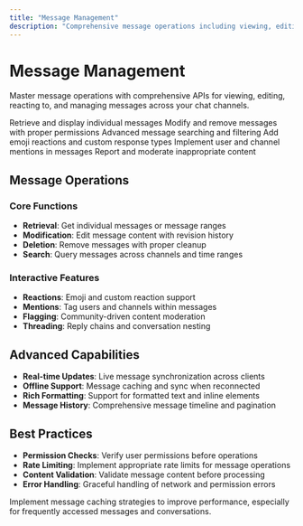 ```yaml
---
title: "Message Management"
description: "Comprehensive message operations including viewing, editing, reactions, and advanced features"
---
```


# Message Management

Master message operations with comprehensive APIs for viewing, editing, reacting to, and managing messages across your chat channels.

<CardGroup cols={2}>
  <Card title="View Messages" icon="eye" href="/social-plus-sdk/chat/messaging-features/messages/get-and-view-a-message">
    Retrieve and display individual messages
  </Card>
  <Card title="Edit & Delete" icon="edit" href="/social-plus-sdk/chat/messaging-features/messages/edit-and-delete-messages">
    Modify and remove messages with proper permissions
  </Card>
  <Card title="Query & Filter" icon="filter" href="/social-plus-sdk/chat/messaging-features/messages/query-and-filter-messages">
    Advanced message searching and filtering
  </Card>
  <Card title="Message Reactions" icon="heart" href="/social-plus-sdk/chat/messaging-features/messages/message-reaction">
    Add emoji reactions and custom response types
  </Card>
  <Card title="Mentions" icon="at" href="/social-plus-sdk/chat/messaging-features/messages/mention-in-messages">
    Implement user and channel mentions in messages
  </Card>
  <Card title="Flag Messages" icon="flag" href="/social-plus-sdk/chat/messaging-features/messages/flag-unflag-a-message">
    Report and moderate inappropriate content
  </Card>
</CardGroup>

## Message Operations

### Core Functions
- **Retrieval**: Get individual messages or message ranges
- **Modification**: Edit message content with revision history
- **Deletion**: Remove messages with proper cleanup
- **Search**: Query messages across channels and time ranges

### Interactive Features
- **Reactions**: Emoji and custom reaction support
- **Mentions**: Tag users and channels within messages
- **Flagging**: Community-driven content moderation
- **Threading**: Reply chains and conversation nesting

## Advanced Capabilities

- **Real-time Updates**: Live message synchronization across clients
- **Offline Support**: Message caching and sync when reconnected
- **Rich Formatting**: Support for formatted text and inline elements
- **Message History**: Comprehensive message timeline and pagination

## Best Practices

- **Permission Checks**: Verify user permissions before operations
- **Rate Limiting**: Implement appropriate rate limits for message operations
- **Content Validation**: Validate message content before processing
- **Error Handling**: Graceful handling of network and permission errors

<Tip>
Implement message caching strategies to improve performance, especially for frequently accessed messages and conversations.
</Tip>
